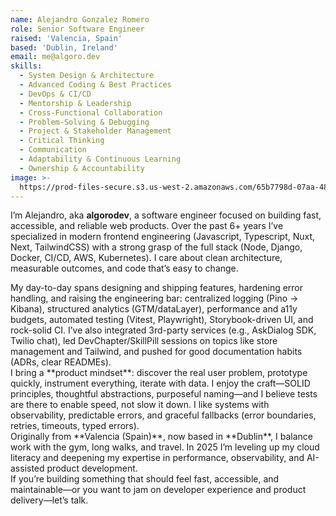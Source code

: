```yaml
---
name: Alejandro Gonzalez Romero
role: Senior Software Engineer
raised: 'Valencia, Spain'
based: 'Dublin, Ireland'
email: me@algoro.dev
skills:
  - System Design & Architecture
  - Advanced Coding & Best Practices
  - DevOps & CI/CD
  - Mentorship & Leadership
  - Cross-Functional Collaboration
  - Problem-Solving & Debugging
  - Project & Stakeholder Management
  - Critical Thinking
  - Communication
  - Adaptability & Continuous Learning
  - Ownership & Accountability
image: >-
  https://prod-files-secure.s3.us-west-2.amazonaws.com/65b7798d-07aa-48d0-af22-943b3dab3c11/49249cc4-7d48-4262-81f5-a999157f61d9/IMG_5830.jpeg?X-Amz-Algorithm=AWS4-HMAC-SHA256&X-Amz-Content-Sha256=UNSIGNED-PAYLOAD&X-Amz-Credential=ASIAZI2LB4665ODPXXOM%2F20250922%2Fus-west-2%2Fs3%2Faws4_request&X-Amz-Date=20250922T172504Z&X-Amz-Expires=3600&X-Amz-Security-Token=IQoJb3JpZ2luX2VjEKn%2F%2F%2F%2F%2F%2F%2F%2F%2F%2FwEaCXVzLXdlc3QtMiJHMEUCICnJSjXMU4CpI9EpGRq2CRvWfbNlkBHbmHoUDgJ%2BpnGQAiEAoYiL3k2FiAlRLuz74tMGTkH0iCsf%2FIyFKkCFNonK4F0q%2FwMIMhAAGgw2Mzc0MjMxODM4MDUiDEa7jnj01bxZi356WSrcA4kO8QxKRh5NGadyVtt1HAAJMhntmHUjxVDdZEHXvXaHD1ic8Jg5cjd5vNUbumA4ZgJ2tBop%2FCYMN%2BXnx%2BW3WGqKUnACm0FfoU38CN6cEs%2BPIm23%2ByyTdIc2mQX%2BUxzHTt9cx2I2zLkKrMhWN4EVE0l2uNpodG%2FnkEDgBiYP9B8It%2Fmr7%2BvXCmmlk8DrRgPlOBNVJ2zpAXO5bRWblFZ9lYn8uyXFUnWfMbEd%2FHNlFW%2Bmdqh35%2F%2FW8rff5OD3Imi7d%2F0cyaPXhynHR%2F9MouRXPrTeupbJZpvcEOlRgy298PhlUaZy%2BBee5rSSEurqwekWH8X6Kmbe973uFofQ0qCKMt%2BNN9hRh49R1nzRoYYaW7R6DXmov8%2BnG3k04MOS2R5kdx9ckNUisVF9WpcbqEM141v4PIlwsSjekvMPDiSsaCN34kuImlv1qzvY%2BynnjhmrMJEZMaKhAz%2B9V%2FX9%2Fu8YH2yQsOYZL%2BJkomDMhQG9OJMODXu3isUrGVFXdpS%2FfgjF0ntOgwKLFzVTJ5iwCJR7Eb6Cfhw2%2FIUnqB%2Flxi8jxO4pOP7NlFd7o%2FqZkhMjVahudWsY1R4%2BUK4%2Bq4As0Dg7MLLGFjud9FmqrE92WEMc75D3OPnf7D2WqObXSgqFMJeCxsYGOqUBQVe7OAJasNHqFDr5UlpbUn9rKePkKuFRH1MFM8og61zvZJEYZnjcVtVX1jMb5aRjKv1SMSwt%2FfAZpqG86LjpPxbDhhdLLb0MWoUUqTuY6cl3%2FlFP5okF3VIsLLMtdQyefOgTkY%2FcwxwSKg6zH6G65Lr1ZNpkYAqWhr4b8JTLVdofSfBHHVVH77olDQ4EIo%2FCalk%2F%2BLVivZ7vcUqR2%2BcKs6duOK%2Bx&X-Amz-Signature=9f46ec9939696a58e05f1d316fa7932540dbfb3cc1fea05c9f2b7a5723fea772&X-Amz-SignedHeaders=host&x-amz-checksum-mode=ENABLED&x-id=GetObject
---
```

I’m Alejandro, aka **algorodev**, a software engineer focused on building fast, accessible, and reliable web products. Over the past 6+ years I’ve specialized in modern frontend engineering (Javascript, Typescript, Nuxt, Next, TailwindCSS) with a strong grasp of the full stack (Node, Django, Docker, CI/CD, AWS, Kubernetes). I care about clean architecture, measurable outcomes, and code that’s easy to change.
<div class="my-2" />
My day-to-day spans designing and shipping features, hardening error handling, and raising the engineering bar: centralized logging (Pino → Kibana), structured analytics (GTM/dataLayer), performance and a11y budgets, automated testing (Vitest, Playwright), Storybook-driven UI, and rock-solid CI. I’ve also integrated 3rd-party services (e.g., AskDialog SDK, Twilio chat), led DevChapter/SkillPill sessions on topics like store management and Tailwind, and pushed for good documentation habits (ADRs, clear READMEs).
<div class="my-2" />
I bring a **product mindset**: discover the real user problem, prototype quickly, instrument everything, iterate with data. I enjoy the craft—SOLID principles, thoughtful abstractions, purposeful naming—and I believe tests are there to enable speed, not slow it down. I like systems with observability, predictable errors, and graceful fallbacks (error boundaries, retries, timeouts, typed errors).
<div class="my-2" />
Originally from **Valencia (Spain)**, now based in **Dublin**, I balance work with the gym, long walks, and travel. In 2025 I’m leveling up my cloud literacy and deepening my expertise in performance, observability, and AI-assisted product development.
<div class="my-2" />
If you’re building something that should feel fast, accessible, and maintainable—or you want to jam on developer experience and product delivery—let’s talk.

